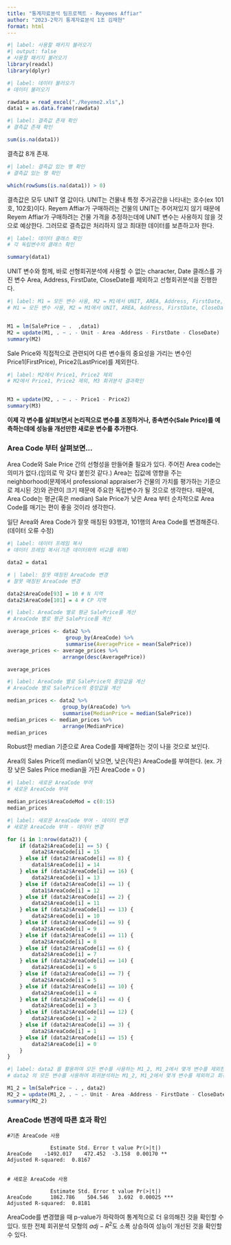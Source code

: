 ```yaml
---
title: "통계자료분석 팀프로젝트 - Reyemes Affiar"
author: "2023-2학기 통계자료분석 1조 김재현"
format: html
---
```


```r
#| label: 사용할 패키지 불러오기
#| output: false
# 사용할 패키지 불러오기
library(readxl)
library(dplyr)
```

```r
#| label: 데이터 불러오기
# 데이터 불러오기

rawdata = read_excel("./Reyeme2.xls",)
data1 = as.data.frame(rawdata)
```

```r
#| label: 결측값 존재 확인
# 결측값 존재 확인

sum(is.na(data1))
```

:::{.callout-note}
결측값 8개 존재.
:::

```r
#| label: 결측값 있는 행 확인
# 결측값 있는 행 확인

which(rowSums(is.na(data1)) > 0)

```

:::{.callout-note}
결측값은 모두 UNIT 열 값이다. UNIT는 건물내 특정 주거공간을 나타내는 호수(ex 101호, 102호)이다. Reyem Affiar가 구매하려는 건물의 UNIT는 주어져있지 않기 때문에 Reyem Affiar가 구매하려는 건물 가격을 추정하는데에 UNIT 변수는 사용하지 않을 것으로 예상한다. 그러므로 결측값은 처리하지 않고 최대한 데이터를 보존하고자 한다.
:::

```r
#| label: 데이터 클래스 확인
# 각 독립변수의 클래스 확인

summary(data1)
```

:::{.callout-note}
UNIT 변수와 함께, 바로 선형회귀분석에 사용할 수 없는 character, Date 클래스를 가진 변수 Area, Address, FirstDate, CloseDate를 제외하고 선형회귀분석을 진행한다.
:::

```r
#| label: M1 = 모든 변수 사용, M2 = M1에서 UNIT, AREA, Address, FirstDate, CloseDate 제외
# M1 = 모든 변수 사용, M2 = M1에서 UNIT, AREA, Address, FirstDate, CloseDate 제외


M1 = lm(SalePrice ~ .  ,data1)
M2 = update(M1, . ~ . - Unit - Area -Address - FirstDate - CloseDate)
summary(M2)
```

:::{.callout-note}

Sale Price와 직접적으로 관련되어 다른 변수들의 중요성을 가리는 변수인 Price1(FirstPrice), Price2(LastPrice)를 제외한다.

:::

```r
#| label: M2에서 Price1, Price2 제외
# M2에서 Price1, Price2 제외, M3 회귀분석 결과확인


M3 = update(M2, . ~ . - Price1 - Price2)
summary(M3)
```

::: {.callout-important}
**이제 각 변수를 살펴보면서 논리적으로 변수를 조정하거나, 종속변수(Sale Price)를 예측하는데에 성능을 개선만한 새로운 변수를 추가한다. **
:::

### Area Code 부터 살펴보면...

Area Code와 Sale Price 간의 선형성을 만들어줄 필요가 있다. 주어진 Area code는 의미가 없다.(임의로 막 갖다 붙힌것 같다.) Area는 집값에 영향을 주는 neighborhood(문제에서 professional appraiser가 건물의 가치를 평가하는 기준으로 제시된 것)와 관련이 크기 때문에 주요한 독립변수가 될 것으로 생각한다. 때문에, Area Code는 평균(혹은 median) Sale Price가 낮은 Area 부터 순차적으로 Area Code를 매기는 편이 좋을 것이라 생각한다.

일단 Area와 Area Code가 잘못 매칭된 93행과, 101행의 Area Code를 변경해준다.(데이터 오류 수정)

```r
#| label: 데이터 프레임 복사
# 데이터 프레임 복사(기존 데이터와의 비교를 위해)

data2 = data1
```

```r
# | label: 잘못 매칭된 AreaCode 변경
# 잘못 매칭된 AreaCode 변경

data2$AreaCode[93] = 10 # N 지역
data2$AreaCode[101] = 4 # CP 지역
```


```r
#| label: AreaCode 별로 평균 SalePrice를 계산
# AreaCode 별로 평균 SalePrice를 계산

average_prices <- data2 %>%
                   group_by(AreaCode) %>%
                   summarise(AveragePrice = mean(SalePrice))
average_prices <- average_prices %>%
                  arrange(desc(AveragePrice))

average_prices

```


```r
#| label: AreaCode 별로 SalePrice의 중앙값을 계산
# AreaCode 별로 SalePrice의 중앙값을 계산

median_prices <- data2 %>%
                  group_by(AreaCode) %>%
                  summarise(MedianPrice = median(SalePrice))
median_prices <- median_prices %>%
                  arrange(MedianPrice)
median_prices
```

:::{.callout-note}
Robust한 median 기준으로 Area Code를 재배열하는 것이 나을 것으로 보인다.

Area의 Sales Price의 median이 낮으면, 낮은(작은) AreaCode를 부여한다.
(ex. 가장 낮은 Sales Price median을 가진 AreaCode = 0 )

:::

```r
#| label: 새로운 AreaCode 부여
# 새로운 AreaCode 부여

median_prices$AreaCodeMod = c(0:15)
median_prices
```


```r
#| label: 새로운 AreaCode 부여 - 데이터 변경
# 새로운 AreaCode 부여 - 데이터 변경

for (i in 1:nrow(data2)) {
    if (data2$AreaCode[i] == 5) {
        data2$AreaCode[i] = 15
    } else if (data2$AreaCode[i] == 8) {
        data1$AreaCode[i] = 14
    } else if (data2$AreaCode[i] == 16) {
        data2$AreaCode[i] = 13
    } else if (data2$AreaCode[i] == 1) {
        data1$AreaCode[i] = 12
    } else if (data2$AreaCode[i] == 2) {
        data2$AreaCode[i] = 11
    } else if (data2$AreaCode[i] == 13) {
        data2$AreaCode[i] = 10
    } else if (data2$AreaCode[i] == 9) {
        data2$AreaCode[i] = 9
    } else if (data2$AreaCode[i] == 11) {
        data2$AreaCode[i] = 8
    } else if (data2$AreaCode[i] == 6) {
        data2$AreaCode[i] = 7
    } else if (data2$AreaCode[i] == 14) {
        data2$AreaCode[i] = 6
    } else if (data2$AreaCode[i] == 7) {
        data2$AreaCode[i] = 5
    } else if (data2$AreaCode[i] == 10) {
        data2$AreaCode[i] = 4
    } else if (data2$AreaCode[i] == 4) {
        data2$AreaCode[i] = 3
    } else if (data2$AreaCode[i] == 12) {
        data2$AreaCode[i] = 2
    } else if (data2$AreaCode[i] == 3) {
        data2$AreaCode[i] = 1
    } else if (data2$AreaCode[i] == 15) {
        data2$AreaCode[i] = 0
    }
}
```

```r
#| label: data2 를 활용하여 모든 변수를 사용하는 M1_2, M1_2에서 몇개 변수를 제외한 M2_2
# data2 의 모든 변수를 사용하여 회귀분석하는 M1_2, M1_2에서 몇개 변수를 제외하고 회귀분석한 M2_2

M1_2 = lm(SalePrice ~ . , data2)
M2_2 = update(M1_2, . ~ .- Unit - Area -Address - FirstDate - CloseDate - Price1 - Price2)
summary(M2_2)
```

### AreaCode 변경에 따른 효과 확인 

```
#기존 AreaCode 사용

              Estimate Std. Error t value Pr(>|t|)    
AreaCode    -1492.017    472.452  -3.158  0.00170 ** 
Adjusted R-squared:  0.8167 


# 새로운 AreaCode 사용

              Estimate Std. Error t value Pr(>|t|)    
AreaCode      1862.786    504.546   3.692  0.00025 ***
Adjusted R-squared:  0.8181

```
::: {.callout-note}
AreaCode를 변경했을 때 p-value가 하락하여 통계적으로 더 유의해진 것을 확인할 수 있다. 또한 전체 회귀분석 모형의 $adj-R^2$도 소폭 상승하여 성능이 개선된 것을 확인할 수 있다.
:::
